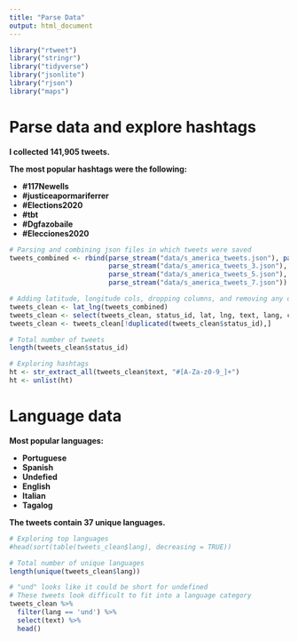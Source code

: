 ```yaml
---
title: "Parse Data"
output: html_document
---
```


```r
library("rtweet")
library("stringr")
library("tidyverse")
library("jsonlite")
library("rjson")
library("maps")
```

# Parse data and explore hashtags

__I collected 141,905 tweets.__

__The most popular hashtags were the following:__

* __#117Newells__
* __#justiceapormariferrer__
* __#Elections2020__
* __#tbt__
* __#Dgfazobaile__
* __#Elecciones2020__

```r
# Parsing and combining json files in which tweets were saved
tweets_combined <- rbind(parse_stream("data/s_america_tweets.json"), parse_stream("data/s_america_tweets_2.json"), 
                         parse_stream("data/s_america_tweets_3.json"), parse_stream("data/s_america_tweets_4.json"),
                         parse_stream("data/s_america_tweets_5.json"), parse_stream("data/s_america_tweets_6.json"),
                         parse_stream("data/s_america_tweets_7.json"))

# Adding latitude, longitude cols, dropping columns, and removing any duplicate rows
tweets_clean <- lat_lng(tweets_combined)
tweets_clean <- select(tweets_clean, status_id, lat, lng, text, lang, country, country_code)
tweets_clean <- tweets_clean[!duplicated(tweets_clean$status_id),]

# Total number of tweets
length(tweets_clean$status_id)

# Exploring hashtags
ht <- str_extract_all(tweets_clean$text, "#[A-Za-z0-9_]+")
ht <- unlist(ht)
```

# Language data

__Most popular languages:__

* __Portuguese__
* __Spanish__
* __Undefied__
* __English__
* __Italian__
* __Tagalog__

__The tweets contain 37 unique languages.__

```r
# Exploring top languages
#head(sort(table(tweets_clean$lang), decreasing = TRUE))

# Total number of unique languages
length(unique(tweets_clean$lang))

# "und" looks like it could be short for undefined
# These tweets look difficult to fit into a language category
tweets_clean %>%
  filter(lang == 'und') %>%
  select(text) %>%
  head()
```
